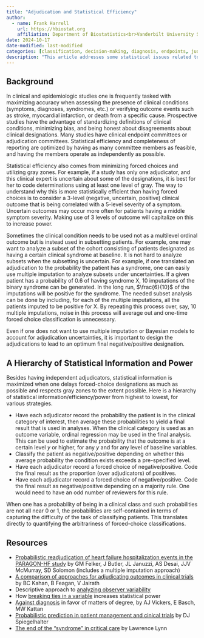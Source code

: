```yaml
---
title: "Adjudication and Statistical Efficiency"
author:
  - name: Frank Harrell 
    url: https://hbiostat.org
    affiliation: Department of Biostatistics<br>Vanderbilt University School of Medicine
date: 2024-10-17
date-modified: last-modified
categories: [classification, decision-making, diagnosis, endpoints, judgment, measurement, medical, design, RCT, accuracy-score, inference, ordinal, subgroup, 2024]
description: "This article addresses some statistical issues related to adjudication of clinical conditions in clinical and epidemiologic studies, concentrating on maximizing statistical information, efficiency, and power.  This has a lot to do with capturing disagreements between adjudicators and uncertainty within an adjudicator."
---
```


## Background

In clinical and epidemiologic studies one is frequently tasked with maximizing accuracy when assessing the presence of clinical conditions (symptoms, diagnoses, syndromes, etc.) or verifying outcome events such as stroke, myocardial infarction, or death from a specific cause.  Prospective studies have the advantage of standardizing definitions of clinical conditions, minimizing bias, and being honest about disagreements about clinical designations.  Many studies have clinical endpoint committees or adjudication committees.  Statistical efficiency and completeness of reporting are optimized by having as many committee members as feasible, and having the members operate as independently as possible.

Statistical efficiency also comes from minimizing forced choices and utilizing gray zones.  For example, if a study has only one adjudicator, and this clinical expert is uncertain about some of the designations, it is best for her to code determinations using at least one level of gray.  The way to understand why this is more statistically efficient than having forced choices is to consider a 3-level (negative, uncertain, positive) clinical outcome that is being correlated with a 5-level severity of a symptom.  Uncertain outcomes may occur more often for patients having a middle symptom severity.  Making use of 3 levels of outcome will capitalize on this to increase power.

Sometimes the clinical condition needs to be used not as a multilevel ordinal outcome but is instead used in subsetting patients.  For example, one may want to analyze a subset of the cohort consisting of patients designated as having a certain clinical syndrome at baseline.  It is not hard to analyze subsets when the subsetting is uncertain. For example, if one translated an adjudication to the probability the patient has a syndrome, one can easily use multiple imputation to analyze subsets under uncertainties.  If a given patient has a probability of 0.6 of having syndrome X, 10 imputations of the binary syndrome can be generated.  In the long run, $\frac{6}{10}$ of the imputations will be positive for the syndrome.  The needed subset analysis can be done by including, for each of the multiple imputations, all the patients imputed to be positive for X.  By repeating this process over, say, 10 multiple imputations, noise in this process will average out and one-time forced choice classification is unnecessary.

Even if one does not want to use multiple imputation or Bayesian models to account for adjudication uncertainties, it is important to design the adjudications to lead to an optimum final negative/positive designation.

## A Hierarchy of Statistical Information and Power

Besides having independent adjudicators, statistical information is maximized when one delays forced-choice designations as much as possible and respects gray zones to the extent possible.  Here is a hierarchy of statistical information/efficiency/power from highest to lowest, for various strategies.

* Have each adjudicator record the probability the patient is in the clinical category of interest, then average these probabilities to yield a final result that is used in analyses.  When the clinical category is used as an outcome variable, ordinal regression may be used in the final analysis.  This can be used to estimate the probability that the outcome is at a certain level $y$ or higher, for any $y$ and for any level of baseline variables.
* Classify the patient as negative/positive depending on whether this average probability the condition exists exceeds a pre-specified level.
* Have each adjudicator record a forced choice of negative/positive.  Code the final result as the proportion (over adjudicators) of positives.
* Have each adjudicator record a forced choice of negative/positive.  Code the final result as negative/positive depending on a majority rule.  One would need to have an odd number of reviewers for this rule.

When one has a probability of being in a clinical class and such probabilities are not all near 0 or 1, the probabilities are self-contained in terms of capturing the difficulty of the task of classifying patients.  This translates directly to quantifying the arbitrariness of forced-choice classifications.

## Resources

* [Probabilistic readjudication of heart failure hospitalization events in the PARAGON-HF study](https://www.ahajournals.org/doi/pdf/10.1161/CIRCULATIONAHA.121.054496) by GM Felker, J Butler, JL Januzzi, AS Desai, JJV McMurray, SD Solomon (includes a multiple imputation approach)
* [A comparison of approaches for adjudicating outcomes in clinical trials](https://trialsjournal.biomedcentral.com/articles/10.1186/s13063-017-1995-3) by BC Kahan, B Feagan, V Jairath
* Descriptive approach to [analyzing observer variability](https://hbiostat.org/bbr/obsvar)
* How [breaking ties in a variable](https://fharrell.com/post/ordinal-info) increases statistical power
* [Against diagnosis](https://www.acpjournals.org/doi/10.7326/0003-4819-149-3-200808050-00010) in favor of matters of degree, by AJ Vickers, E Basch, MW Kattan
* [Probabilistic prediction in patient management and cinical trials](https://onlinelibrary.wiley.com/doi/abs/10.1002/sim.4780050506) by DJ Spiegelhalter
* [The end of the "syndrome" in critical care](https://discourse.datamethods.org/t/the-end-of-the-syndrome-in-critical-care) by Lawrence Lynn